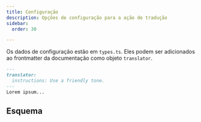 ```yaml
---
title: Configuração
description: Opções de configuração para a ação de tradução
sidebar:
  order: 30

---
```



Os dados de configuração estão em `types.ts`.
Eles podem ser adicionados ao frontmatter da documentação como objeto `translator`.

```markdown
---
translator:
  instructions: Use a friendly tone.
---
Lorem ipsum...
```

## Esquema

<Code lang="ts" code={types} title="Tipo de Configuração" />
